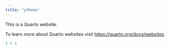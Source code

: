 ```yaml
---
title: "ytDemo"
---
```


This is a Quarto website.

To learn more about Quarto websites visit <https://quarto.org/docs/websites>.

```r
1 + 1
```
